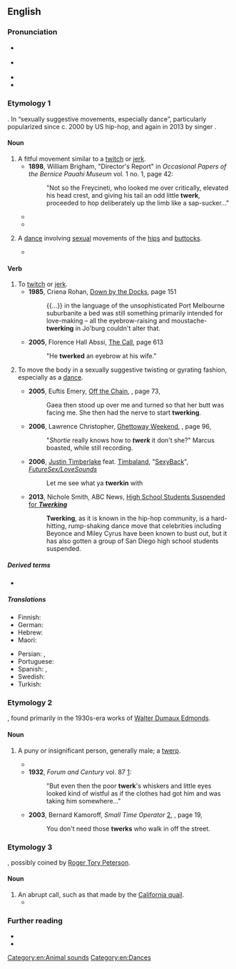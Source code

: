 ==English==

===Pronunciation===
* {{a|GenAm}} {{IPA|en|/twɛɹk/|[tʰw̥ɝk]}}
* {{a|RP}} {{IPA|en|/twɜːk/|[tw̥ɜːk]}}
* {{audio|en|En-au-twerk.ogg|Audio (AU)}}
* {{rhymes|en|ɜː(ɹ)k|s=1}}

===Etymology 1===
{{wikipedia|Twerking}}
{{blend|en|twitch|jerk}}. In “sexually suggestive movements, especially dance”, particularly popularized since c. 2000 by US hip-hop, and again in 2013 by singer {{w|Miley Cyrus}}.

====Noun====
{{en-noun}}

# A fitful movement similar to a [[twitch]] or [[jerk]].
#* '''1898''', William Brigham, "Director's Report" in ''Occasional Papers of the Bernice Pauahi Museum'' vol. 1 no. 1, page 42:
#*: "Not so the Freycineti, who looked me over critically, elevated his head crest, and giving his tail an odd little '''twerk''', proceeded to hop deliberately up the limb like a sap-sucker..."
#* {{quote-text|en|year=1920|author=Lilian C. McNamara Garis|title=The Girl Scouts at Sea Crest: Or, The Wig Wag Rescue|page=86|url=http://books.google.com/books?id=ulYCAAAAYAAJ],|passage="I hardly realize it yet that you are my really truly coz," and she gave the girl's long, brown braids a familiar '''twerk'''.}}
#* {{quote-text|en|year=1950|author=Robert S. Close|title=Love Me Sailor|page=86|url=http://books.google.com/books?id=ySdBAAAAIAAJ],|passage=With a quick '''twerk''' at her shift, the girl lifted it to her rounded belly, and squatted nakedly on his lap.}}
# {{lb|en|informal}} A [[dance]] involving [[sexual]] movements of the [[hip]]s and [[buttock]]s.
#* {{quote-book|en|editors=Jacqueline Warwick; Allison Adrian|title=Voicing Girlhood in Popular Music|year=2016|publisher=Routledge|url=https://books.google.com/books?id=yMNTDAAAQBAJ&pg=PT214&dq=%22the+twerk%22&hl=en&cd=3&source=gbs_api#v=onepage&q=%22the%20twerk%22&f=false|isbn=978-1-317-42460-4|passage=It was the '''twerk''' that bounced around the world in less than a day. Sound bites from reporters said, “Miley Cyrus’s JAW-DROPPING TWERK-a-thon,” the “twerk-tacular,” “twerk-and-tongue work,” in the “twerk seen ’round the world!”}}

====Verb====
{{en-verb}}

# To [[twitch]] or [[jerk]].
#* '''1985''', Criena Rohan, [http://books.google.com/books?id=ausNAAAAIAAJ Down by the Docks], page 151
#*: {{...}} in the language of the unsophisticated Port Melbourne suburbanite a bed was still something primarily intended for love-making – all the eyebrow-raising and moustache-'''twerking''' in Jo'burg couldn't alter that.
#* '''2005''', Florence Hall Abssi, [http://books.google.com/books?id=OyAkYG9lwD4C The Call], page 613
#*: "He '''twerked''' an eyebrow at his wife."
# {{lb|en|informal}} To move the body in a sexually suggestive twisting or gyrating fashion, especially as a [[dance]].
#* '''2005''', Euftis Emery, [http://books.google.com/books?id=Ib1vEpY4TpwC Off the Chain], {{ISBN|1411630475}}, page 73,
#*: Gaea then stood up over me and turned so that her butt was facing me. She then had the nerve to start '''twerking'''.
#* '''2006''', Lawrence Christopher, [http://books.google.com/books?id=gOPfQEdpxkwC Ghettoway Weekend], {{ISBN|0971227845}}, page 96,
#*: "''Shortie'' really knows how to '''''twerk''''' it don't she?" Marcus boasted, while still recording.
#* '''2006''', [[w:Justin Timberlake|Justin Timberlake]] feat. [[w:Timbaland|Timbaland]], "[[w:SexyBack|SexyBack]]", ''[[w:FutureSex/LoveSounds|FutureSex/LoveSounds]]''
#*: Let me see what ya '''twerkin''' with
#* '''2013''', Nichole Smith, ABC News, [http://abcnews.go.com/blogs/headlines/2013/05/high-school-students-suspended-for-twerking High School Students Suspended for '''''Twerking''''']
#*: '''Twerking''', as it is known in the hip-hop community, is a hard-hitting, rump-shaking dance move that celebrities including Beyonce and Miley Cyrus have been known to bust out, but it has also gotten a group of San Diego high school students suspended.

=====Derived terms=====
* {{l|en|twerker}}

=====Translations=====
{{trans-top|to move the body in a suggestive manner}}
* Finnish: {{t+|fi|twerkata}}
* German: {{t|de|twerken}}
* Hebrew: {{t|he|עִנְטֵז |tr='intéz}}
* Maori: {{t|mi|tīonioni}}
{{trans-mid}}
* Persian: {{t+|fa|کچول}}, {{t+|fa|کاچول}}
* Portuguese: {{t+|pt|rebolar}}
* Spanish: {{t+|es|perrear}}, {{t+|es|sandunguear}}
* Swedish: {{t+|sv|twerka}}
* Turkish: {{t+|tr|şeveke}}
{{trans-bottom}}

===Etymology 2===
{{blend|en|twerp|jerk}}, found primarily in the 1930s-era works of [[w:Walter D. Edmonds|Walter Dumaux Edmonds]].

====Noun====
{{en-noun}}

# {{lb|en|slang|dated|US}} A puny or insignificant person, generally male; a [[twerp]].
#* {{quote-text|en|year=1930|author=[[w:Walter D. Edmonds|Walter Dumaux Edmonds]]|title=The Big Barn|page=207|passage="'...but when they load a pack onto you, what'll you do? A little '''twerk''' like you?'"}}
#* '''1932''', ''Forum and Century'' vol. 87 [http://books.google.com/books?ei=fz75RqyPOoWcpgKW19m0Dw]:
#*: "But even then the poor '''twerk''''s whiskers and little eyes looked kind of wistful as if the clothes had got him and was taking him somewhere..."
#* '''2003''', Bernard Kamoroff, ''Small Time Operator'' [http://books.google.com/books?id=9qlizjnOrVcC], {{ISBN|0917510186}}, page 19,
#*: You don't need those '''twerks''' who walk in off the street.

===Etymology 3===
{{onomatopoeic|en}}, possibly coined by [[w:Roger Tory Peterson|Roger Tory Peterson]].

====Noun====
{{en-noun}}

# An abrupt call, such as that made by the [[California quail]].
#* {{quote-book|en|year=1961|author=Roger Tory Peterson|title=A Field Guide to Western Birds|url=http://books.google.com/books?id=Pv2jn2dQCaEC|page=67|passage=Note of male on territory, a loud kurr or '''twerk'''.}}

===Further reading===
* {{R:Lexico}}
* {{R:Merriam-Webster}}

[[Category:en:Animal sounds]]
[[Category:en:Dances]]